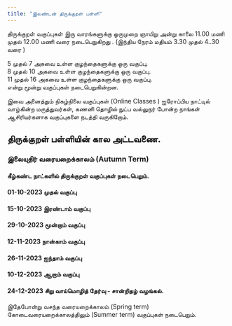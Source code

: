 ```yaml
---
title: "இலண்டன் திருக்குறள் பள்ளி"
---
```


திருக்குறள் வகுப்புகள் இரு வாரங்களுக்கு ஒருமுறை ஞாயிறு அன்று காலை 11.00 மணி முதல் 12.00 மணி வரை நடைபெறுகிறது . (இந்திய நேரம் மதியம் 3.30 முதல் 4..30 வரை )  

5 முதல் 7 அகவை உள்ள குழந்தைகளுக்கு ஒரு வகுப்பு.  
8 முதல் 10 அகவை உள்ள குழந்தைகளுக்கு ஒரு வகுப்பு.  
11 முதல் 16 அகவை உள்ள குழந்தைகளுக்கு ஒரு வகுப்பு.   
என்று மூன்று வகுப்புகள் நடைபெறுகின்றன.  

இவை அனைத்தும் நிகழ்நிலை வகுப்புகள் (Online Classes )
ஐரோப்பிய நாட்டில் வாழ்கின்ற மருத்துவர்கள், கணனி தொழில் நுட்ப வல்லுநர் போன்ற நாங்கள் ஆசிரியர்களாக வகுப்புகளை நடத்தி வருகிறோம்.  

## திருக்குறள் பள்ளியின் கால அட்டவணை. 

### இலையுதிர் வரையறைக்காலம் (Autumn Term) 

#### கீழ்கண்ட நாட்களில் திருக்குறள் வகுப்புகள் நடைபெறும்.  

#### 01-10-2023 முதல் வகுப்பு  
#### 15-10-2023 இரண்டாம் வகுப்பு  
#### 29-10-2023 மூன்றாம் வகுப்பு  
#### 12-11-2023 நான்காம் வகுப்பு  
#### 26-11-2023 ஐந்தாம் வகுப்பு  
#### 10-12-2023 ஆறாம்  வகுப்பு  
#### 24-12-2023 சிறு வாய்மொழித் தேர்வு - சான்றிதழ் வழங்கல்.  


இதேபோன்று வசந்த வரையறைக்காலம் (Spring term) கோடைவரையறைக்காலத்திலும்  (Summer term) வகுப்புகள் நடைபெறும்.

